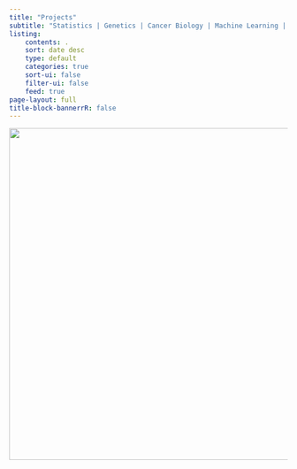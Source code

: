 ```yaml
---
title: "Projects"
subtitle: "Statistics | Genetics | Cancer Biology | Machine Learning | Public Health"
listing:
    contents: .
    sort: date desc
    type: default
    categories: true
    sort-ui: false
    filter-ui: false
    feed: true
page-layout: full
title-block-bannerrR: false
---
```


![](/images/Icons_projects.png){width="600"}
